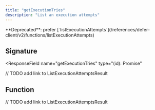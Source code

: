 ```yaml
---
title: "getExecutionTries"
description: "List an execution attempts"
---
```


<Warning>
  **Deprecated**: prefer
  [`listExecutionAttempts`](/references/defer-client/v2/functions/listExecutionAttempts)
</Warning>

## Signature

<ResponseField
  name="getExecutionTries"
  type="(id): Promise<ListExecutionAttemptsResult>"
>
  // TODO add link to ListExecutionAttemptsResult
</ResponseField>

## Function

<ResponseField name="parameters">
  <ResponseField name="id" type="string" />
</ResponseField>

<ResponseField name="returns" type="Promise<ListExecutionAttemptsResult>">
  // TODO add link to ListExecutionAttemptsResult
</ResponseField>
